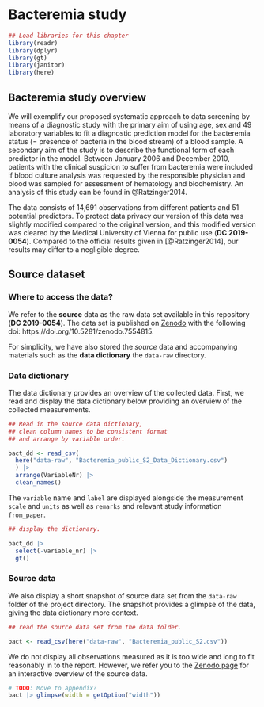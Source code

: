 # Bacteremia study  {#Bacteremia}

```{r intro01, warning=FALSE, message=FALSE}
## Load libraries for this chapter
library(readr)
library(dplyr)
library(gt)
library(janitor)
library(here)
```


## Bacteremia study overview 

We will exemplify our proposed systematic approach to data screening by means of a diagnostic study with the primary aim of using age, sex and 49 laboratory variables to fit a diagnostic prediction model for the bacteremia status (= presence of bacteria in the blood stream) of a blood sample. A secondary aim of the study is to describe the functional form of each predictor in the model. Between January 2006 and December 2010, patients with the clinical suspicion to suffer from bacteremia were included if blood culture analysis was requested by the responsible physician and blood was sampled for assessment of hematology and biochemistry. An analysis of this study can be found in @Ratzinger2014.

The data consists of 14,691 observations from different patients and 51 potential predictors. To protect data privacy our version of this data was slightly modified compared to the original version, and this modified version was cleared by the Medical University of Vienna for public use (**DC 2019-0054**). Compared to the official results given in [@Ratzinger2014], our results may differ to a negligible degree. 


## Source dataset

### Where to access the data?

We refer to the **source** data as the raw data set available in this repository (**DC 2019-0054**). The data set is published on [Zenodo](https://doi.org/10.5281/zenodo.7554815) with the following doi: https://doi.org/10.5281/zenodo.7554815. 

For simplicity, we have also stored the *source* data and accompanying materials such as the **data dictionary** the `data-raw` directory. 

### Data dictionary

The data dictionary provides an overview of the collected data. First, we read and display the data dictionary below providing an overview of the collected measurements. 

```{r datadict, warning=FALSE, message=FALSE, echo=FALSE}

## Read in the source data dictionary, 
## clean column names to be consistent format 
## and arrange by variable order.  

bact_dd <- read_csv(
  here("data-raw", "Bacteremia_public_S2_Data_Dictionary.csv")
  ) |>
  arrange(VariableNr) |>
  clean_names()
```

The `variable` name and `label` are displayed alongside the measurement `scale` and `units` as well as `remarks` and relevant study information `from_paper`. 

```{r datadict_display}

## display the dictionary. 

bact_dd |> 
  select(-variable_nr) |>
  gt()

```

### Source data

We also display a short snapshot of source data set from the `data-raw` folder of the project directory. The snapshot provides a glimpse of the data, giving the data dictionary more context.  

```{r contents_bact,  warning=FALSE, message=FALSE, echo=FALSE} 

## read the source data set from the data folder.

bact <- read_csv(here("data-raw", "Bacteremia_public_S2.csv"))

```

We do not display all observations measured as it is too wide and long to fit reasonably in to the report. However, we refer you to the [Zenodo page](https://doi.org/10.5281/zenodo.7554815) for an interactive overview of the source data. 

```{r contents_bact_glimpse,  warning=FALSE, message=FALSE, echo=FALSE}

# TODO: Move to appendix?
bact |> glimpse(width = getOption("width"))

```

